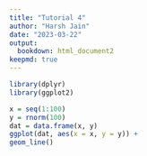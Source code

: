 ```yaml
---
title: "Tutorial 4"
author: "Harsh Jain"
date: "2023-03-22"
output:
  bookdown: html_document2
keepmd: true
---
```

```r
library(dplyr)
library(ggplot2)
```
```r
x = seq(1:100)
y = rnorm(100)
dat = data.frame(x, y)
ggplot(dat, aes(x = x, y = y)) +
geom_line()

```

